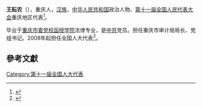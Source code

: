 '''王耘农'''（{{bd|1953年||}}），重庆人，[[汉族|汉族]]，[[中华人民共和国|中华人民共和国]]政治人物、[[第十一届全国人民代表大会|第十一届全国人民代表大会]]重庆地区代表<ref>{{cite web|author=新华网|title=第十一届全国人大代表|url=http://news.xinhuanet.com/ziliao/2008-03/03/content_7708230.htm?node=36628|publisher=新华网|accessdate=2014-01-07|archive-date=2014-01-10|archive-url=https://web.archive.org/web/20140110211415/http://news.xinhuanet.com/ziliao/2008-03/03/content_7708230.htm?node=36628|dead-url=no}}</ref>。

毕业于[[重庆市委党校函授学院|重庆市委党校函授学院]]法律专业，是[[中共|中共]]党员。担任重庆市审计局局长、党组书记。2008年起担任全国人大代表<ref>{{cite news|title=全国人大代表信息-王耘农|url= http://210.82.31.1:8084/delegate/viewDelegate.action?dbid=112059|accessdate=2013-04-05|newspaper=全国人大网}}</ref>。

==參考文獻==
{{reflist}}
{{全国人大代表/11/渝}}
[[Category:第十一届全国人大代表|Category:第十一届全国人大代表]]